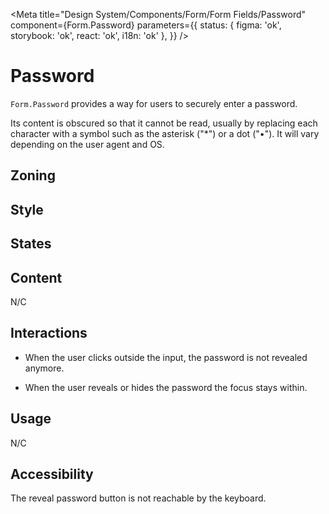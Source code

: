 
<Meta
	title="Design System/Components/Form/Form Fields/Password"
	component={Form.Password}
	parameters={{
		status: { figma: 'ok', storybook: 'ok', react: 'ok', i18n: 'ok' },
	}}
/>

# Password

`Form.Password` provides a way for users to securely enter a password.

Its content is obscured so that it cannot be read, usually by replacing each character with a symbol such as the asterisk ("\*") or a dot ("•").
It will vary depending on the user agent and OS.

## Zoning

<FigmaImage
	src="https://www.figma.com/file/qc8oUSyVJM67gSsbTShftt/%F0%9F%93%90-Zoning?node-id=245%3A294"
	alt="zoning image for input password"
/>

## Style

<FigmaImage
	src="https://www.figma.com/file/610Qgbz9dEHyTTkGeYHZh4/Inputs?node-id=0%3A346"
	alt="password field"
/>

## States

<Canvas>
	<Story story={Stories.Password} />
</Canvas>

## Content

N/C

## Interactions

- When the user clicks outside the input, the password is not revealed anymore.

- When the user reveals or hides the password the focus stays within.

## Usage

N/C

## Accessibility

The reveal password button is not reachable by the keyboard.
